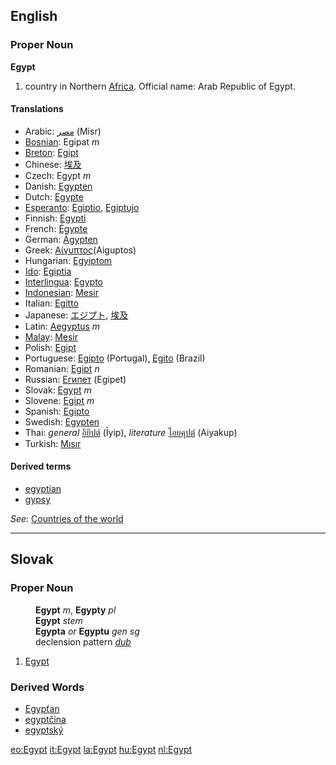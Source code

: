 ==English==

=== Proper Noun ===
'''Egypt'''
# country in Northern [[Africa]]. Official name: Arab Republic of Egypt.
==== Translations ====
*Arabic: [[مصر]] (Misr)
*[[Bosnian]]: Egipat ''m''
*[[Breton]]: [[Egipt]]
*Chinese: [[埃及]]
*Czech: Egypt ''m''
*Danish: [[Egypten]]
*Dutch: [[Egypte]]
*[[Esperanto]]: [[Egiptio]], [[Egiptujo]]
*Finnish: [[Egypti]]
*French: [[Égypte]]
*German: [[Ägypten]]
*Greek: [[Αίγυπτος]](Aiguptos)
*Hungarian: [[Egyiptom]]
*[[Ido]]: [[Egiptia]]
*[[Interlingua]]: [[Egypto]]
*[[Indonesian]]: [[Mesir]]
*Italian: [[Egitto]]
*Japanese: [[エジプト]], [[埃及]]
*Latin: [[Aegyptus]] ''m''
*[[Malay]]: [[Mesir]]
*Polish: [[Egipt]]
*Portuguese: [[Egipto]] (Portugal), [[Egito]] (Brazil)
*Romanian: [[Egipt]] ''n''
*Russian: [[Египет]] (Egipet)
*Slovak: [[Egypt#Slovak|Egypt]] ''m''
*Slovene: [[Egipt]] ''m''
*Spanish: [[Egipto]]
*Swedish: [[Egypten]]
*Thai: ''general'' [[อิยิปต์]] (&#298;yip), ''literature'' [[ไอยคุปต์]] (Aiyakup)
*Turkish: [[Mısır]]

====Derived terms====
*[[egyptian]]
*[[gypsy]]

''See'': [[Countries of the world]]
----

== Slovak ==
=== Proper Noun ===
:'''Egypt''' ''m'', '''Egypty''' ''pl''
:'''Egypt''' ''stem''
:'''Egypta''' ''or'' '''Egyptu''' ''gen sg''
:declension pattern ''[[Slovak declension pattern dub|dub]]''
# [[Egypt#English|Egypt]]

=== Derived Words ===
* [[Egypťan#Slovak|Egypťan]]
* [[egyptčina#Slovak|egyptčina]]
* [[egyptský]]

[[eo:Egypt]]
[[it:Egypt]]
[[la:Egypt]]
[[hu:Egypt]]
[[nl:Egypt]]